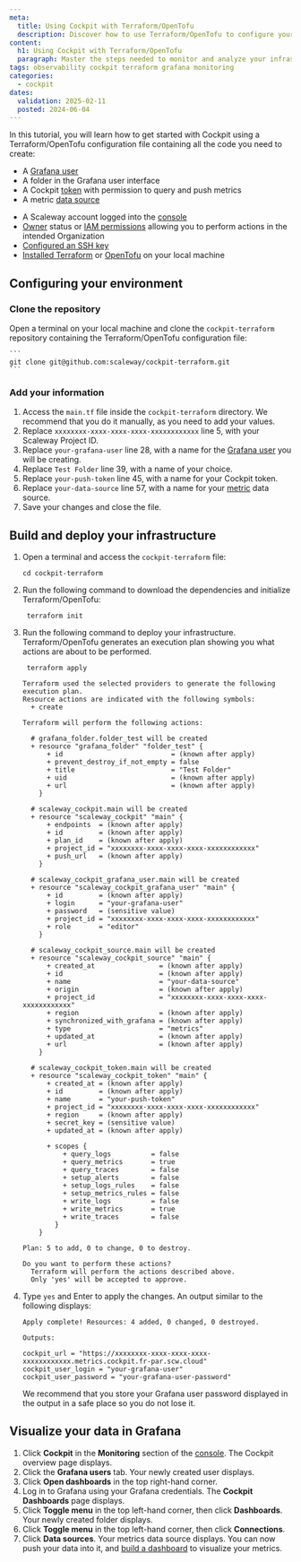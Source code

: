 ```yaml
---
meta:
  title: Using Cockpit with Terraform/OpenTofu
  description: Discover how to use Terraform/OpenTofu to configure your Scaleway Cockpit. This detailed guide walks you through creating a token, setting up a Grafana user, and configuring Scaleway and custom data sources.
content:
  h1: Using Cockpit with Terraform/OpenTofu
  paragraph: Master the steps needed to monitor and analyze your infrastructure efficiently with our comprehensive tutorial.
tags: observability cockpit terraform grafana monitoring
categories:
  - cockpit
dates:
  validation: 2025-02-11
  posted: 2024-06-04
---
```


In this tutorial, you will learn how to get started with Cockpit using a Terraform/OpenTofu configuration file containing all the code you need to create:

- A [Grafana user](/cockpit/concepts/#grafana-users)
- A folder in the Grafana user interface
- A Cockpit [token](/cockpit/concepts/#cockpit-tokens) with permission to query and push metrics
- A metric [data source](/cockpit/concepts/#data-sources)

<Macro id="requirements" />

- A Scaleway account logged into the [console](https://console.scaleway.com)
- [Owner](/iam/concepts/#owner) status or [IAM permissions](/iam/concepts/#permission) allowing you to perform actions in the intended Organization
- [Configured an SSH key](/organizations-and-projects/how-to/create-ssh-key/#how-to-generate-an-ed25519-ssh-key-pair-on-macos-and-linux)
- [Installed Terraform](https://www.terraform.io/downloads.html) or [OpenTofu](https://opentofu.org/docs/intro/install/) on your local machine


## Configuring your environment

### Clone the repository

Open a terminal on your local machine and clone the `cockpit-terraform` repository containing the Terraform/OpenTofu configuration file:

    ```
    git clone git@github.com:scaleway/cockpit-terraform.git
    ```

### Add your information

1. Access the `main.tf` file inside the `cockpit-terraform` directory. We recommend that you do it manually, as you need to add your values.
2. Replace `xxxxxxxx-xxxx-xxxx-xxxx-xxxxxxxxxxxx` line 5, with your Scaleway Project ID.
3. Replace `your-grafana-user` line 28, with a name for the [Grafana user](/cockpit/concepts/#grafana-users) you will be creating.
4. Replace `Test Folder` line 39, with a name of your choice.
5. Replace `your-push-token` line 45, with a name for your Cockpit token.
6. Replace `your-data-source` line 57, with a name for your [metric](/cockpit/concepts/#metric) data source.
7. Save your changes and close the file.

## Build and deploy your infrastructure

1. Open a terminal and access the `cockpit-terraform` file:

    ```
    cd cockpit-terraform
    ```
2. Run the following command to download the dependencies and initialize Terraform/OpenTofu:

    ```
     terraform init
    ```
3. Run the following command to deploy your infrastructure. Terraform/OpenTofu generates an execution plan showing you what actions are about to be performed.

    ```
     terraform apply
    ```

    ```
    Terraform used the selected providers to generate the following execution plan.
    Resource actions are indicated with the following symbols:
      + create

    Terraform will perform the following actions:

      # grafana_folder.folder_test will be created
      + resource "grafana_folder" "folder_test" {
          + id                           = (known after apply)
          + prevent_destroy_if_not_empty = false
          + title                        = "Test Folder"
          + uid                          = (known after apply)
          + url                          = (known after apply)
        }

      # scaleway_cockpit.main will be created
      + resource "scaleway_cockpit" "main" {
          + endpoints  = (known after apply)
          + id         = (known after apply)
          + plan_id    = (known after apply)
          + project_id = "xxxxxxxx-xxxx-xxxx-xxxx-xxxxxxxxxxxx"
          + push_url   = (known after apply)
        }

      # scaleway_cockpit_grafana_user.main will be created
      + resource "scaleway_cockpit_grafana_user" "main" {
          + id         = (known after apply)
          + login      = "your-grafana-user"
          + password   = (sensitive value)
          + project_id = "xxxxxxxx-xxxx-xxxx-xxxx-xxxxxxxxxxxx"
          + role       = "editor"
        }

      # scaleway_cockpit_source.main will be created
      + resource "scaleway_cockpit_source" "main" {
          + created_at                = (known after apply)
          + id                        = (known after apply)
          + name                      = "your-data-source"
          + origin                    = (known after apply)
          + project_id                = "xxxxxxxx-xxxx-xxxx-xxxx-xxxxxxxxxxxx"
          + region                    = (known after apply)
          + synchronized_with_grafana = (known after apply)
          + type                      = "metrics"
          + updated_at                = (known after apply)
          + url                       = (known after apply)
        }

      # scaleway_cockpit_token.main will be created
      + resource "scaleway_cockpit_token" "main" {
          + created_at = (known after apply)
          + id         = (known after apply)
          + name       = "your-push-token"
          + project_id = "xxxxxxxx-xxxx-xxxx-xxxx-xxxxxxxxxxxx"
          + region     = (known after apply)
          + secret_key = (sensitive value)
          + updated_at = (known after apply)

          + scopes {
              + query_logs          = false
              + query_metrics       = true
              + query_traces        = false
              + setup_alerts        = false
              + setup_logs_rules    = false
              + setup_metrics_rules = false
              + write_logs          = false
              + write_metrics       = true
              + write_traces        = false
            }
        }

    Plan: 5 to add, 0 to change, 0 to destroy.

    Do you want to perform these actions?
      Terraform will perform the actions described above.
      Only 'yes' will be accepted to approve.
    ```
4. Type `yes` and Enter to apply the changes. An output similar to the following displays:

    ```
    Apply complete! Resources: 4 added, 0 changed, 0 destroyed.

    Outputs:

    cockpit_url = "https://xxxxxxxx-xxxx-xxxx-xxxx-xxxxxxxxxxxx.metrics.cockpit.fr-par.scw.cloud"
    cockpit_user_login = "your-grafana-user"
    cockpit_user_password = "your-grafana-user-password"
    ```

    <Message type="important">
      We recommend that you store your Grafana user password displayed in the output in a safe place so you do not lose it.
    </Message>

## Visualize your data in Grafana

1. Click **Cockpit** in the **Monitoring** section of the [console](https://console.scaleway.com). The Cockpit overview page displays.
2. Click the **Grafana users** tab. Your newly created user displays.
3. Click **Open dashboards** in the top right-hand corner.
4. Log in to Grafana using your Grafana credentials. The **Cockpit Dashboards** page displays.
5. Click **Toggle menu** in the top left-hand corner, then click **Dashboards**. Your newly created folder displays.
6. Click **Toggle menu** in the top left-hand corner, then click **Connections**.
7. Click **Data sources**. Your metrics data source displays. You can now push your data into it, and [build a dashboard](https://grafana.com/docs/grafana/latest/getting-started/build-first-dashboard/) to visualize your metrics.

